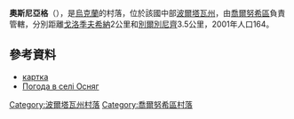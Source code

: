 {{coord|50|24|54|N|32|56|4|E|scale:100000_region:UA|display=title}}

'''奧斯尼亞格'''（{{lang-uk|Осняг}}），是[[烏克蘭|烏克蘭]]的村落，位於該國中部[[波爾塔瓦州|波爾塔瓦州]]，由[[喬爾努希區|喬爾努希區]]負責管轄，分別距離[[戈洛季夫希納|戈洛季夫希納]]2公里和[[別爾別尼齊|別爾別尼齊]]3.5公里，2001年人口164。

==參考資料==
*[http://gska2.rada.gov.ua/pls/z7502/A005?rdat1=24.11.2008&rf7571=26812 картка]{{dead link|date=2017年12月 |bot=InternetArchiveBot |fix-attempted=yes }}
* [http://weather.in.ua/ua/poltavskaja/19200 Погода в селі Осняг] {{Wayback|url=http://weather.in.ua/ua/poltavskaja/19200 |date=20111220031431 }}

{{DEFAULTSORT:Осняг}}
[[Category:波爾塔瓦州村落|Category:波爾塔瓦州村落]]
[[Category:喬爾努希區村落|Category:喬爾努希區村落]]


{{Poltava-geo-stub}}
